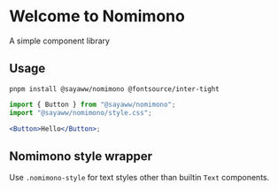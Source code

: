 # Welcome to Nomimono

A simple component library

## Usage

`pnpm install @sayaww/nomimono @fontsource/inter-tight`

```jsx
import { Button } from "@sayaww/nomimono";
import "@sayaww/nomimono/style.css";

<Button>Hello</Button>;
```

## Nomimono style wrapper

Use `.nomimono-style` for text styles other than builtin `Text` components.
